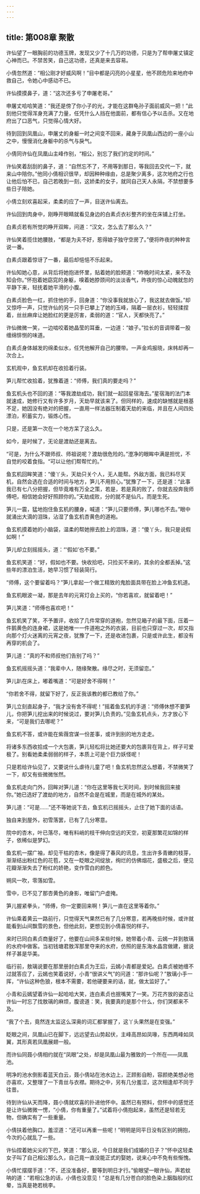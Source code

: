 ```yaml
---
---
---
```

title: 第008章 聚散
---





许仙望了一眼胸前的功德玉牌，发现又少了十几万的功德，只是为了帮申屠丈镇定心神而已。不禁苦笑，自己这功德，还真是来去容易。

小倩忽然道：“相公刚才好威风啊！”目中都是闪亮的小星星，他不顾危险来地府中救自己，令她心中感动不已。

许仙摸摸鼻子，道：“这次还多亏了申屠老哥。”

申屠丈哈哈笑道：“我还是傍了你小子的光，才能在这群龟孙子面前威风一把！”此刻他只觉得浑身充满了力量，任凭什么人挡在他面前，都有信心予以击杀。又在地府出了口恶气，只觉得心情大好。

待到回到凤凰山，申屠丈的身躯一时之间变不回来，藏身于凤凰山西边的一座小山之中，慢慢消化身躯中的杀气与戾气。

小倩同许仙在凤凰山主峰作别，“相公，别忘了我们约定的时间。”

许仙笑着刮刮的鼻子，道：“自然忘不了，不用等到那日，等我回去交代一下，就来山中陪你。”他同小倩相识很早，却因种种缘由，总是聚少离多，这次地府之行也让他后怕不已，自己若晚到一刻，这娇柔的女子，就同自己天人永隔，不禁想要多些日子陪她。

小倩立刻欢喜起采，柔柔的应了一声，目送许仙离去。

许仙回到肉身中，刚睁开眼睛就看见身边的白素贞衣衫整齐的坐在床铺上打坐。

白素贞若有所觉的睁开双眸，问道：“汉文，怎么去了那么久？”

许仙笑着揽住她腰肢，“都是为夫不好，惹得娘子独守空房了。”便将昨夜的种种言说一番。

白素贞跟着惊讶了一番，最后却悒悒不乐起来。

许仙知她心意，从背后将她抱进怀里，贴着她的脸颊道：“昨晚时间太紧，来不及知会你。”怀抱着她窈窕的身躯，嗅着她脖颈间的淡淡香气，昨夜的惊心动魄就忽的平静下来，轻抚着她平滑的小腹。

白素贞脸色一红，抓住他的手，回身道：“你没事我就放心了，我这就去做饭。”却又惊呼一声，只觉许仙的另一只手已攀上了她的玉峰，隔着一层衣衫，轻轻揉捏着，丝丝麻痒让她脸红的更是厉害，柔弱的道：“官人，天都快亮了。”

许仙微微一笑，一边啮咬着她晶莹的耳垂，一边道：“娘子。”拉长的音调带着一股缠绵悱恻的味道。

白素贞身体越发的绵柔似水，任凭他解开自己的腰带。一声金鸡报晓，床帏却再一次合上。

玄机观中，鱼玄机却在收拾着行装。

笋儿帮忙收拾着，犹豫着道：“师傅，我们真的要走吗？”

鱼玄机头也不回的道：“等我渡劫成功，我们就一起回星宿海去。”星宿海的法门本就速成，她修行又有许多岁月，天劫早就该来了。但同样的，速成的缺憾就是根基不足，她因没有绝对的把握，一直用一样法器压制着天劫的来临，并且在人间四处漂泊，积蓄实力，锻炼心性。

只是，还是第一次在一个地方呆了这么久。

如今，是时候了，无论是渡劫还是离去。

“可是，为什么不跟师叔、师祖说呢？渡劫很危险的。”澄净的眼眸中满是担忧，不自觉的咬着食指。“可以让他们帮帮忙的。”

鱼玄机回眸笑道：“傻丫头，天劫只关个人，无人能帮。外敌方面，我已料尽天机，自然会选在合适的时间与地方，笋儿不用担心。”犹豫了一下，还是道：“此事我已有七八分把握，但毕竟难有万全之策，若是，若是真的败了，你就去投奔我师傅吧，相信她会好好照顾你的。”天劫成败，分的就不是仙凡，而是生死。

笋儿一震，猛地抱住鱼玄机的腰身，喊道：“笋儿只要师傅，笋儿哪也不去。”眼中就涌出大滴的泪珠，沾湿了鱼玄机杏黄色的道袍。

鱼玄机摸着她的小脑袋，温柔的帮她擦去脸上的泪珠，道：“傻丫头，我只是说假如啊！”

笋儿却立刻摇摇头，道：“‘假如’也不要。”

鱼玄机笑道：“好，假如也不要。快收拾吧，只捡买不来的，其余的全都丢掉。”这些年的漂泊生活，她早习惯了轻装简行。

“师傅，这个要留着吗？”笋儿拿起一个做工精致的鬼脸面具带在脸上冲鱼玄机道。

鱼玄机眼波一凝，那是去年的元宵灯会上买的，“你若喜欢，就留着吧！”

笋儿笑道：“师傅也喜欢吧！”

鱼玄机笑了笑，不予置评，收拾了几件常穿的道袍，忽然见箱子的最下面，压着一件鹅黄色的连身裙，这是她唯一一件道袍之外的衣装，目前也只穿过一次，却又指向那个灯火迷离的元宵之夜，犹豫了一下，还是收进包裹，只是或许此生，都没有再穿的机会了。

笋儿道：“真的不和师叔他们告别了吗？”

鱼玄机摇摇头道：“我辈中人，随缘聚散。缘尽之时，无须留恋。”

笋儿趴在床上，嘟着嘴道：“可是好舍不得啊！”

“你若舍不得，就留下好了，反正我该教的都已教给了你。”

笋儿立刻直起身子，“我才没有舍不得呢！”摇着鱼玄机的手道：“师傅休想不要笋儿，你把笋儿挖出来的时候说过，要对笋儿负责的。”见鱼玄机点头，方才放心下来，“可是我们去哪呢？”

鱼玄机不答，或许能在紫薇宫谋一份差事，或许到别的地方走走。

将诸多东西收拾成一个大包裹，笋儿轻松将比她还要大的包裹背在背上，样子可爱极了。别看她柔柔弱弱的样子，本质上可是个巨力妖怪呢！

只是若给许仙见了，又要说什么虐待儿童了吧！鱼玄机忽然这么想着，不禁微笑了一下，却又有些微微怅然。

鱼玄机走向门外，回眸对笋儿道：“你在这里等我七天时间，到时候我回来接你。”她已选好了渡劫的地方，自然不会是在城里，而是在城外的某处。

笋儿道：“可是……”还不等她说下去，鱼玄机已摇摇头，止住了她下面的话语。

独自来到屋外，初雪落罢，已有了几分寒意。

院中的杏木，叶已落尽，唯有料峭的枝干伸向空远的天空，初夏那繁花如锦的样子，依稀似是梦幻。

鱼玄机一摆广袖，却见干枯的杏木，像是得了春风的讯息，生出许多青嫩的枝芽，渐渐结出粉红色的花苞，又在一眨眼之间绽放，绚烂的仿佛烟花，盛极之后，便见花瓣渐渐失去了粉红的娇艳，变作雪白的颜色。

朔风一吹，零落如雪。

雪中，已不见了那杏黄色的身影，唯留门户虚掩。

笋儿握紧拳头，“师傅，你一定要回来啊！笋儿一直在这里等着你。”

许仙乘着黄云一路前行，只觉得天气果然已有了几分寒意，若再晚些时候，或许就能看到山间飘雪的景色，但他此刻，更想见到小倩喜悦的样子。

来时已同白素贞商量好了，他要在山间多呆些时候，她带着小青、云嫣一并到敖璃的水府中做客。当初钱塘君敖浑那里夺来的水府，仿照的是东海水晶宫做建，据说样子甚是华美。

临行前，敖璃说要在那里册封白素贞为王后，云嫣小青都是爱妃。白素贞被她缠不过就答应了，云嫣也笑着说好，小青“很讲义气”的问道：“那许仙呢？”敖璃小手一挥，“许仙这种色狼，根本不需要，若他硬要来的话，就，做太监好了。”

小青和云嫣望着许仙一起哈哈大笑，连白素贞也抿嘴笑了一笑。万花齐放的姿态让许仙一时忘了找敖璃的麻烦，腹谤道：笑，我要真的是那个什么，你们哭都来不及。

“我了个去，竟然连太监这么深奥的词汇都掌握了，这丫头果然是在变强。”

眨眼之间，凤凰山已在脚下，远远望去山势起伏，主峰高昂如凤喙，东西两峰如凤翼，其形真若凤凰展翅一般。

而许仙同聂小倩相约就在“凤眼”之处，却是凤凰山最为雅致的一个所在——凤凰池。

明净的池水倒影着蓝天白云，聂小倩站在池水边上，正顾影自盼，容颜绝美想必他亦喜欢，又整理了一下青丝与衣襟。期待之中，另有几分羞涩，这次相逢却不同于往昔。

待到许仙从天而降，聂小倩就欢喜的扑进他怀中。虽然已有预料，但怀中的感觉还是让许仙微微一愣，“小倩，你有重量了。”试着将小倩抱起来，虽然还是轻若无物，但确实有了一些重量。

小倩扶着他胸口，羞涩道：“还可以再重一些呢！”明明是同平日没有区别的拥抱，今次的心就乱了一些。

许仙捏着她尖尖的下巴，笑道：“那么说，今日就是我们成婚的日子？”怀中这轻柔女子叫了自己相公那么久，自己竟一直没能正式的娶她，说来心中不免有些惭愧。

小倩忙摆摆手道：“不，还没准备好，要等到明日才行。”偷眼望一眼许仙，声若蚊呐的道：“若相公急的话，小倩也没意见！”总是有几分苍白的脸色染上胭脂般的红晕，当真是艳若桃李。